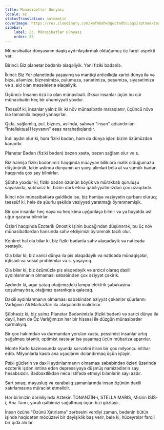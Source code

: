 ```yaml
---
title: Münasibətlər Dünyası
locale: az
statusTranslation: automatic
coverImage: https://res.cloudinary.com/xmfm6mhw3gwctndtcubgx2rptnae/image/upload/v1740468922/small_cover_tratado_de_psicologia_revolucionaria_a4c0dca4e0.webp
sidebar:
    label: 23. Münasibətlər Dünyası
    order: 23
---
```

Münasibətlər dünyasının dəqiq aydınlaşdırmalı olduğumuz üç fərqli aspekti var.

Birinci: Biz planetar bədənlə əlaqəliyik. Yəni fiziki bədənlə.

İkinci: Biz Yer planetində yaşayırıq və məntiqi ardıcıllıqla xarici dünya ilə və bizə, ailəmizə, biznesimizə, pulumuza, sənətimizə, peşəmizə, siyasətimizə və s. aid olan məsələlərlə əlaqəliyik.

Üçüncü: İnsanın özü ilə olan münasibəti. Əksər insanlar üçün bu cür münasibətin heç bir əhəmiyyəti yoxdur.

Təəssüf ki, insanlar yalnız ilk iki növ münasibətlə maraqlanır, üçüncü növə isə tamamilə laqeyd yanaşırlar.

Qida, sağlamlıq, pul, biznes, əslində, səhvən "insan" adlandırılan "İntellektual Heyvanın" əsas narahatlıqlarıdır.

İndi aydın olur ki, həm fiziki bədən, həm də dünya işləri bizim özümüzdən kənardır.

Planetar Bədən (fiziki bədən) bəzən xəstə, bəzən sağlam olur və s.

Biz həmişə fiziki bədənimiz haqqında müəyyən biliklərə malik olduğumuzu düşünürük, lakin əslində dünyanın ən yaxşı alimləri belə ət və sümük bədən haqqında çox şey bilmirlər.

Şübhə yoxdur ki, fiziki bədən özünün böyük və mürəkkəb quruluşu sayəsində, şübhəsiz ki, bizim dərk etmə qabiliyyətimizdən çox uzaqdadır.

İkinci növ münasibətlərə gəldikdə isə, biz həmişə vəziyyətin qurbanı oluruq; təəssüf ki, hələ də şüurlu şəkildə vəziyyəti yaratmağı öyrənməmişik.

Bir çox insanlar heç nəyə və heç kimə uyğunlaşa bilmir və ya həyatda əsl uğur qazana bilmirlər.

Özləri haqqında Ezoterik Qnostik işinin bucağından düşünərək, bu üç növ münasibətlərdən hansında səhv etdiyimizi öyrənmək təcili olur.

Konkret hal ola bilər ki, biz fiziki bədənlə səhv əlaqədəyik və nəticədə xəstəyik.

Ola bilər ki, biz xarici dünya ilə pis əlaqədəyik və nəticədə münaqişələr, iqtisadi və sosial problemlər və s. yaşayırıq.

Ola bilər ki, biz özümüzlə pis əlaqədəyik və ardıcıl olaraq daxili aydınlanmanın olmaması səbəbindən çox əziyyət çəkirik.

Aydındır ki, əgər yataq otağımızdakı lampa elektrik şəbəkəsinə qoşulmayıbsa, otağımız qaranlıqda qalacaq.

Daxili aydınlanmanın olmaması səbəbindən əziyyət çəkənlər şüurlarını Varlığının Ali Mərkəzləri ilə əlaqələndirməlidirlər.

Şübhəsiz ki, biz yalnız Planetar Bədənimizlə (fiziki bədən) və xarici dünya ilə deyil, həm də Öz Varlığımızın hər bir hissəsi ilə düzgün münasibətlər qurmalıyıq.

Bir çox həkimdən və dərmandan yorulan xəstə, pessimist insanlar artıq sağalmaq istəmir, optimist xəstələr isə yaşamaq üçün mübarizə aparırlar.

Monte Karlo kazinosunda oyunda sərvətini itirən bir çox milyonçu intihar edib. Milyonlarla kasıb ana uşaqlarını dolandırmaq üçün işləyir.

Psixi güclərin və daxili aydınlanmanın olmaması səbəbindən özləri üzərində ezoterik işdən imtina edən depressiyaya düşmüş namizədlərin sayı hesabsızdır. Bədbəxtlikdən necə istifadə etməyi bilənlərin sayı azdır.

Sərt sınaq, məyusluq və xarabalıq zamanlarında insan özünün daxili xatırlamasına müraciət etməlidir.

Hər birimizin dərinliyində Aztekin TONANZİN-i, STELLA MARIS, Misirin İSİS-i, Ana Tanrı, yaralı qəlbimizi sağaltmaq üçün bizi gözləyir.

İnsan özünə "Özünü Xatırlama" zərbəsini verdiyi zaman, bədənin bütün işində həqiqətən möcüzəvi bir dəyişiklik baş verir, belə ki, hüceyrələr fərqli bir qida alırlar.

